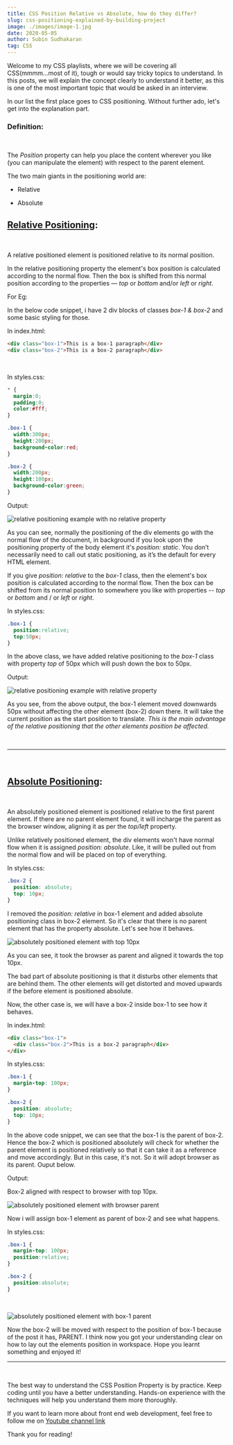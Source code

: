 ```yaml
---
title: CSS Position Relative vs Absolute, how do they differ?
slug: css-positioning-explained-by-building-project
image: ./images/image-1.jpg
date: 2020-05-05
author: Subin Sudhakaran
tag: CSS
---
```


<div className="posts-wrapper">

Welcome to my CSS playlists, where we will be covering all CSS(mmmm...most of it), tough or would say tricky topics to understand. In this posts, we will explain the concept clearly to understand it better, as this is one of the most important topic that would be asked in an interview.

In our list the first place goes to CSS positioning. Without further ado, let's get into the explanation part.

### Definition:
<br/>

The _Position_ property can help you place the content wherever you like (you can manipulate the element) with respect to the parent element.

The two main giants in the positioning world are:

* Relative

* Absolute

## <u>Relative Positioning</u>:
<br/>

A relative positioned element is positioned relative to its normal position.

In the relative positioning property the element's box position is calculated according to the normal flow. Then the box is shifted from this normal position according to the properties — _top_ or _bottom_ and/or _left_ or _right_.

For Eg:

In the below code snippet, i have 2 div blocks of classes _box-1 & box-2_ and some basic styling for those.

In index.html:

```html
<div class="box-1">This is a box-1 paragraph</div>
<div class="box-2">This is a box-2 paragraph</div>
```
<br/>

In styles.css:

```css
* {
  margin:0;
  padding:0;
  color:#fff;
}

.box-1 {
  width:300px;
  height:200px;
  background-color:red;
}

.box-2 {
  width:200px;
  height:100px;
  background-color:green;
}
```

Output:

![relative positioning example with no relative property](./images/relative-example-1.PNG)

As you can see, normally the positioning of the div elements go with the normal flow of the document, in background if you look upon the positioning property of the body element it's _position: static_. You don’t necessarily need to call out static positioning, as it’s the default for every HTML element.

If you give _position: relative_ to the _box-1_ class, then the element's box position is calculated according to the normal flow. Then the box can be shifted from its normal position to somewhere you like with properties -- _top_ or _bottom_ and / or _left_ or _right_.

In styles.css:

```css
.box-1 {
  position:relative;
  top:50px;
}
```

In the above class, we have added relative positioning to the _box-1_ class with property _top_ of 50px which will push down the box to 50px.

Output:

![relative positioning example with relative property](./images/relative-example-2.PNG)

<div className="blockquote">

As you see, from the above output, the box-1 element moved downwards 50px without affecting the other element (box-2) down there. It will take the current position as the start position to translate. *This is the main advantage of the relative positioning that the other elements position be affected.*

</div>

<br/>
<hr/>
<br/>

## <u>Absolute Positioning</u>:
<br/>

An absolutely positioned element is positioned relative to the first parent element. If there are no parent element found, it will incharge the parent as the browser window, aligning it as per the _top/left_ property.

Unlike relatively positioned element, the div elements won't have normal flow when it is assigned _position: absolute_. Like, it will be pulled out from the normal flow and will be placed on top of everything.

In styles.css:

```css
.box-2 {
  position: absolute;
  top: 10px;
}
```

I removed the _position: relative_ in box-1 element and added absolute positioning class in box-2 element. So it's clear that there is no parent element that has the property absolute. Let's see how it behaves.

![absolutely positioned element with top 10px](./images/absolute-example-1.PNG)

As you can see, it took the browser as parent and aligned it towards the top 10px.

<div className="blockquote">

The bad part of absolute positioning is that it disturbs other elements that are behind them. The other elements will get distorted and moved upwards if the before element is positioned absolute.

</div>

Now, the other case is, we will have a box-2 inside box-1 to see how it behaves.

In index.html:

```html
<div class="box-1">
  <div class="box-2">This is a box-2 paragraph</div>
</div>
```

In styles.css:

```css
.box-1 {
  margin-top: 100px;
}

.box-2 {
  position: absolute;
  top: 10px;
}
```
In the above code snippet, we can see that the box-1 is the parent of box-2. Hence the box-2 which is positioned absolutely will check for whether the parent element is positioned relatively so that it can take it as a reference and move accordingly. But in this case, it's not. So it will adopt browser as its parent. Ouput below.

Output:

Box-2 aligned with respect to browser with top 10px.

![absolutely positioned element with browser parent](./images/absolute-example-2.PNG)

Now i will assign box-1 element as parent of box-2 and see what happens.

In styles.css:

```css
.box-1 {
  margin-top: 100px;
  position:relative;
}

.box-2 {
  position:absolute;
}
```
<br/>

![absolutely positioned element with box-1 parent](./images/absolute-example-3.PNG)

Now the box-2 will be moved with respect to the position of box-1 because of the post it has, PARENT.
I think now you got your understanding clear on how to lay out the elements position in workspace. Hope you learnt something and enjoyed it!

<hr/>
<br/>

The best way to understand the CSS Position Property is by practice. Keep coding until you have a better understanding. Hands-on experience with the techniques will help you understand them more thoroughly.

If you want to learn more about front end web development, feel free to follow me on [Youtube channel link](https://www.youtube.com/channel/UCuE_9lHb0a3GmkGvcjJK1GA)

Thank you for reading!

</div>